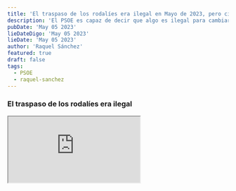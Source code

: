```yaml
---
title: 'El traspaso de los rodalíes era ilegal en Mayo de 2023, pero cinco meses después, ya es legal'
description: 'El PSOE es capaz de decir que algo es ilegal para cambiar de opinión 5 meses después'
pubDate: 'May 05 2023'
lieDateDigo: 'May 05 2023'
lieDate: 'May 05 2023'
author: 'Raquel Sánchez'
featured: true
draft: false
tags:
  - PSOE
  - raquel-sanchez
---
```



<VideoBlocks>
	<div slot="before">
		<h3>El traspaso de los rodalíes era ilegal</h3>
		<Iframe
			src="https://www.youtube.com/embed/SxTHhummrgA?si=Wb3acFoRuHUOZBQU"
			title="El traspaso de los rodalíes era ilegal"
		/>
		<p><strong>Raquel Sánchez</strong> del <abbr title="Partido Socialista Obrero Español">PSOE</abbr> aseguró en el Congreso y en el Senado que el traspaso de los rodalíes era ilegal.</p>
	</div>
	<div slot="after">
		<h3>¿Ahora si es posible ceder rodalíes?</h3>
		<Iframe
			src="https://www.youtube.com/embed/lbUIEEKHV9Q?si=L0ZHhb6T_OEo8Eoj"
			title="¿Ahora si es posible ceder rodalíes?"
		/>
    <p>Apenas 5 meses después, cuando faltan los apoyos, el Gobierno se los cede sin ningún tipo de problema.</p>
	</div>
</VideoBlocks>

<div class="content-centered">
	<p>Lorem ipsum dolor sit, amet consectetur adipisicing elit. At commodi laboriosam velit tenetur exercitationem est consectetur qui non quam, provident illo incidunt saepe, vitae accusantium modi cum voluptate cupiditate expedita. Veritatis mollitia non neque explicabo delectus repellat quae, et, rerum laborum consectetur vero maxime a aspernatur doloribus corporis sapiente voluptatem libero rem numquam deleniti optio omnis eveniet? Quam, perspiciatis quisquam!</p>
	<p>Lorem ipsum dolor sit amet consectetur adipisicing elit. Repellendus ea vero quia adipisci placeat debitis perspiciatis similique ad obcaecati pariatur autem cupiditate ratione earum numquam dolores, culpa alias deserunt officia sint odio eligendi laborum. Saepe ut provident laboriosam, modi facilis consequuntur quod ad vero accusamus, quasi eius nemo autem tempore? Sit excepturi a neque, quia est esse. Adipisci delectus totam inventore molestias laboriosam! Nam soluta, explicabo aliquid debitis odit, quod est, laudantium hic tempore doloribus deserunt aperiam neque dolor sint.</p>
	<p>Lorem ipsum dolor sit amet consectetur adipisicing elit. Eveniet, optio est nam expedita magnam accusantium praesentium! Dignissimos sit laudantium pariatur!</p>
</div>